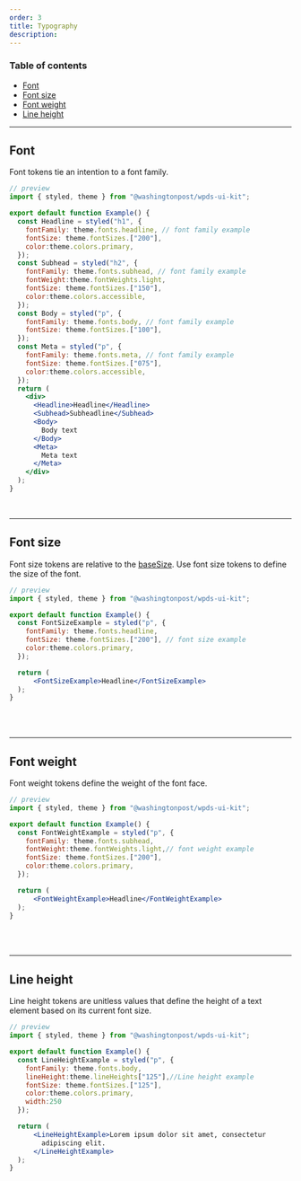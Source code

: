```yaml
---
order: 3
title: Typography
description:
---
```


### Table of contents

- [Font](/foundations/typography#Font)
- [Font size](/foundations/typography#Font_size)
- [Font weight](/foundations/typography#Font_weight)
- [Line height](/foundations/typography#Line_height)

---

## Font

Font tokens tie an intention to a font family.

```jsx
// preview
import { styled, theme } from "@washingtonpost/wpds-ui-kit";

export default function Example() {
  const Headline = styled("h1", {
    fontFamily: theme.fonts.headline, // font family example
    fontSize: theme.fontSizes.["200"],
    color:theme.colors.primary,
  });
  const Subhead = styled("h2", {
    fontFamily: theme.fonts.subhead, // font family example
    fontWeight:theme.fontWeights.light,
    fontSize: theme.fontSizes.["150"],
    color:theme.colors.accessible,
  });
  const Body = styled("p", {
    fontFamily: theme.fonts.body, // font family example
    fontSize: theme.fontSizes.["100"],
  });
  const Meta = styled("p", {
    fontFamily: theme.fonts.meta, // font family example
    fontSize: theme.fontSizes.["075"],
    color:theme.colors.accessible,
  });
  return (
    <div>
      <Headline>Headline</Headline>
      <Subhead>Subheadline</Subhead>
      <Body>
        Body text
      </Body>
      <Meta>
        Meta text
      </Meta>
    </div>
  );
}
```

<Table
  headers={["Name", "Value", "Description"]}
  useTokenData={true}
  data={"fonts"}
/>

<BR size="xl" />

---

## Font size

Font size tokens are relative to the [baseSize](/foundations/base). Use font size tokens to define the size of the font.

```jsx
// preview
import { styled, theme } from "@washingtonpost/wpds-ui-kit";

export default function Example() {
  const FontSizeExample = styled("p", {
    fontFamily: theme.fonts.headline,
    fontSize: theme.fontSizes.["200"], // font size example
    color:theme.colors.primary,
  });

  return (
      <FontSizeExample>Headline</FontSizeExample>
  );
}
```

<Table
  headers={["Name", "Value", "Description"]}
  useTokenData={true}
  data={"fontSize"}
/>

<BR size="xl" />

---

## Font weight

Font weight tokens define the weight of the font face.

```jsx
// preview
import { styled, theme } from "@washingtonpost/wpds-ui-kit";

export default function Example() {
  const FontWeightExample = styled("p", {
    fontFamily: theme.fonts.subhead,
    fontWeight:theme.fontWeights.light,// font weight example
    fontSize: theme.fontSizes.["200"],
    color:theme.colors.primary,
  });

  return (
      <FontWeightExample>Headline</FontWeightExample>
  );
}
```

<Table
  headers={["Name", "Value", "Description"]}
  useTokenData={true}
  data={"fontWeights"}
/>

<BR size="xl" />

---

## Line height

Line height tokens are unitless values that define the height of a text element based on its current font size.

```jsx
// preview
import { styled, theme } from "@washingtonpost/wpds-ui-kit";

export default function Example() {
  const LineHeightExample = styled("p", {
    fontFamily: theme.fonts.body,
    lineHeight:theme.lineHeights["125"],//Line height example
    fontSize: theme.fontSizes.["125"],
    color:theme.colors.primary,
    width:250
  });

  return (
      <LineHeightExample>Lorem ipsum dolor sit amet, consectetur
        adipiscing elit.
      </LineHeightExample>
  );
}
```

<Table
  headers={["Name", "Value", "Description"]}
  useTokenData={true}
  data={"lineHeight"}
/>
